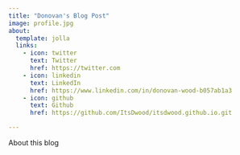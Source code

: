 ```yaml
---
title: "Donovan's Blog Post"
image: profile.jpg
about:
  template: jolla
  links:
    - icon: twitter
      text: Twitter
      href: https://twitter.com
    - icon: linkedin
      text: LinkedIn
      href: https://www.linkedin.com/in/donovan-wood-b057ab1a3
    - icon: github
      text: Github
      href: https://github.com/ItsDwood/itsdwood.github.io.git

---
```


About this blog
